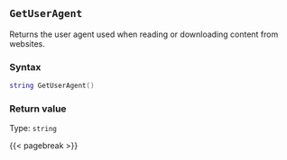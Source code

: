 ## `GetUserAgent`

Returns the user agent used when reading or downloading content from websites.

### Syntax {-}

``` .lua
string GetUserAgent()
```


### Return value {-}

Type: `string`


{{< pagebreak >}}